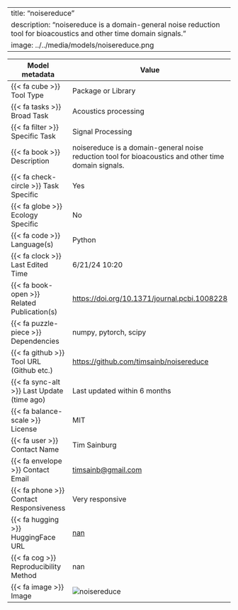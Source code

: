 
---
title: "noisereduce"
description: "noisereduce is a domain-general noise reduction tool for bioacoustics and other time domain signals. "
image: ../../media/models/noisereduce.png
---

| Model metadata             | Value                               |
|----------------------------|------------------------------------|
| {{< fa cube >}} Tool Type | [Package or Library]{.tool_type .tool_type_pkglib} |
| {{< fa tasks >}} Broad Task | Acoustics processing |
| {{< fa filter >}} Specific Task | Signal Processing |
| {{< fa book >}} Description | noisereduce is a domain-general noise reduction tool for bioacoustics and other time domain signals.  |
| {{< fa check-circle >}} Task Specific | Yes |
| {{< fa globe >}} Ecology Specific | No |
| {{< fa code >}} Language(s) | Python |
| {{< fa clock >}} Last Edited Time | 6/21/24 10:20 |
| {{< fa book-open >}} Related Publication(s) | [https://doi.org/10.1371/journal.pcbi.1008228](https://doi.org/10.1371/journal.pcbi.1008228) |
| {{< fa puzzle-piece >}} Dependencies | numpy, pytorch, scipy |
| {{< fa github >}} Tool URL (Github etc.) | [https://github.com/timsainb/noisereduce](https://github.com/timsainb/noisereduce) |
| {{< fa sync-alt >}} Last Update (time ago) | Last updated within 6 months |
| {{< fa balance-scale >}} License | MIT |
| {{< fa user >}} Contact Name | Tim Sainburg |
| {{< fa envelope >}} Contact Email | [timsainb@gmail.com](timsainb@gmail.com) |
| {{< fa phone >}} Contact Responsiveness | Very responsive |
| {{< fa hugging >}} HuggingFace URL | [nan](nan) |
| {{< fa cog >}} Reproducibility Method | nan |
| {{< fa image >}} Image | ![noisereduce](../../media/models/noisereduce.png) |
